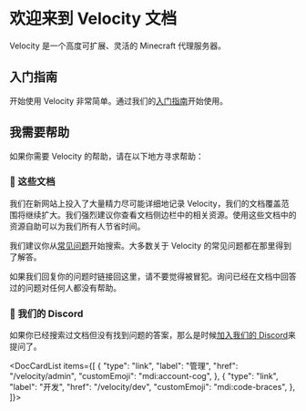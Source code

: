 
# 欢迎来到 Velocity 文档

Velocity 是一个高度可扩展、灵活的 Minecraft 代理服务器。

## 入门指南

开始使用 Velocity 非常简单。通过我们的[入门指南](admin/getting-started/README.mdx)开始使用。

## 我需要帮助

如果你需要 Velocity 的帮助，请在以下地方寻求帮助：

### 📖 这些文档

我们在新网站上投入了大量精力尽可能详细地记录 Velocity，我们的文档覆盖范围将继续扩大。我们强烈建议你查看文档侧边栏中的相关资源。使用这些文档中的资源自助可以为我们所有人节省时间。

我们建议你从[常见问题](admin/getting-started/faq.mdx)开始搜索。大多数关于 Velocity 的常见问题都在那里得到了解答。

如果我们回复你的问题时链接回这里，请不要觉得被冒犯。询问已经在文档中回答过的问题对任何人都没有帮助。

### 💬 我们的 Discord

如果你已经搜索过文档但没有找到问题的答案，那么是时候[加入我们的 Discord](https://discord.gg/papermc)来提问了。

<DocCardList items={[
  {
    "type": "link",
    "label": "管理",
    "href": "/velocity/admin",
    "customEmoji": "mdi:account-cog",
  },
  {
    "type": "link",
    "label": "开发",
    "href": "/velocity/dev",
    "customEmoji": "mdi:code-braces",
  },
]}></DocCardList>
